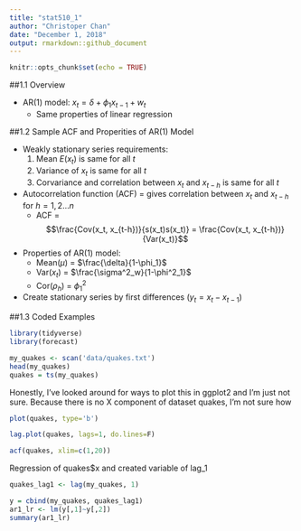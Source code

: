 ```yaml
---
title: "stat510_1"
author: "Christoper Chan"
date: "December 1, 2018"
output: rmarkdown::github_document
---
```


```r
knitr::opts_chunk$set(echo = TRUE)
```

##1.1 Overview

* AR(1) model: $x_{t} = \delta + \phi_{1}x_{t-1} + w_{t}$
    + Same properties of linear regression


##1.2 Sample ACF and Properities of AR(1) Model

* Weakly stationary series requirements:
    1. Mean $E(x_{t})$ is same for all _t_
    2. Variance of $x_t$ is same for all _t_
    3. Corvariance and correlation between $x_t$ and $x_{t-h}$ is same for all _t_
* Autocorrelation function (ACF) = gives correlation between $x_t$ and $x_{t-h}$ for $h = 1, 2...n$
    + ACF = 
    $$\frac{Cov(x_t, x_{t-h})}{s(x_t)s(x_t)} = \frac{Cov(x_t, x_{t-h})}{Var(x_t)}$$
* Properties of AR(1) model:
    + Mean($\mu$) = $\frac{\delta}{1-\phi_1}$
    + Var($x_t$) = $\frac{\sigma^2_w}{1-\phi^2_1}$
    + Cor($\rho_h$) = $\phi^2_1$
* Create stationary series by first differences ($y_t = x_t - x_{t-1}$)


##1.3 Coded Examples
```r
library(tidyverse)
library(forecast)
```

```r
my_quakes <- scan('data/quakes.txt')
head(my_quakes)
quakes = ts(my_quakes)
```

Honestly, I've looked around for ways to plot this in ggplot2 and I'm just not sure. Because there is no X component of dataset quakes, I'm not sure how 
```r
plot(quakes, type='b')
```

```r
lag.plot(quakes, lags=1, do.lines=F)
```

```r
acf(quakes, xlim=c(1,20))
```

Regression of quakes$x and created variable of lag_1
```r
quakes_lag1 <- lag(my_quakes, 1)

y = cbind(my_quakes, quakes_lag1)
ar1_lr <- lm(y[,1]~y[,2])
summary(ar1_lr)
```















